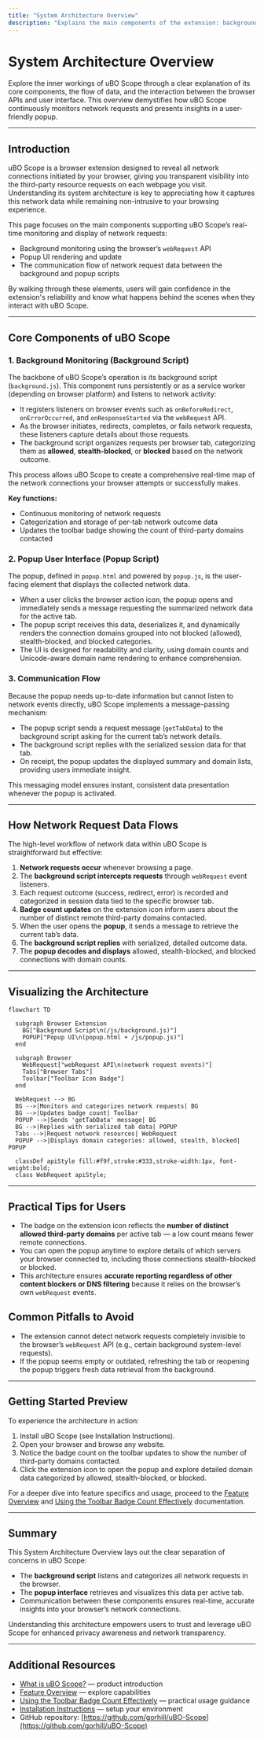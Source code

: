 ```yaml
---
title: "System Architecture Overview"
description: "Explains the main components of the extension: background monitoring using `webRequest`, popup UI rendering, and the flow of network request data. Presents a mermaid system diagram to visually map relationships between the extension's scripts, browser APIs, and user interface."
---
```


# System Architecture Overview

Explore the inner workings of uBO Scope through a clear explanation of its core components, the flow of data, and the interaction between the browser APIs and user interface. This overview demystifies how uBO Scope continuously monitors network requests and presents insights in a user-friendly popup.

---

## Introduction

uBO Scope is a browser extension designed to reveal all network connections initiated by your browser, giving you transparent visibility into the third-party resource requests on each webpage you visit. Understanding its system architecture is key to appreciating how it captures this network data while remaining non-intrusive to your browsing experience.

This page focuses on the main components supporting uBO Scope’s real-time monitoring and display of network requests:

- Background monitoring using the browser’s `webRequest` API
- Popup UI rendering and update
- The communication flow of network request data between the background and popup scripts

By walking through these elements, users will gain confidence in the extension's reliability and know what happens behind the scenes when they interact with uBO Scope.

---

## Core Components of uBO Scope

### 1. Background Monitoring (Background Script)

The backbone of uBO Scope’s operation is its background script (`background.js`). This component runs persistently or as a service worker (depending on browser platform) and listens to network activity:

- It registers listeners on browser events such as `onBeforeRedirect`, `onErrorOccurred`, and `onResponseStarted` via the `webRequest` API.
- As the browser initiates, redirects, completes, or fails network requests, these listeners capture details about those requests.
- The background script organizes requests per browser tab, categorizing them as **allowed**, **stealth-blocked**, or **blocked** based on the network outcome.

This process allows uBO Scope to create a comprehensive real-time map of the network connections your browser attempts or successfully makes.

**Key functions:**
- Continuous monitoring of network requests
- Categorization and storage of per-tab network outcome data
- Updates the toolbar badge showing the count of third-party domains contacted

### 2. Popup User Interface (Popup Script)

The popup, defined in `popup.html` and powered by `popup.js`, is the user-facing element that displays the collected network data.

- When a user clicks the browser action icon, the popup opens and immediately sends a message requesting the summarized network data for the active tab.
- The popup script receives this data, deserializes it, and dynamically renders the connection domains grouped into not blocked (allowed), stealth-blocked, and blocked categories.
- The UI is designed for readability and clarity, using domain counts and Unicode-aware domain name rendering to enhance comprehension.

### 3. Communication Flow

Because the popup needs up-to-date information but cannot listen to network events directly, uBO Scope implements a message-passing mechanism:

- The popup script sends a request message (`getTabData`) to the background script asking for the current tab’s network details.
- The background script replies with the serialized session data for that tab.
- On receipt, the popup updates the displayed summary and domain lists, providing users immediate insight.

This messaging model ensures instant, consistent data presentation whenever the popup is activated.

---

## How Network Request Data Flows

The high-level workflow of network data within uBO Scope is straightforward but effective:

1. **Network requests occur** whenever browsing a page.
2. The **background script intercepts requests** through `webRequest` event listeners.
3. Each request outcome (success, redirect, error) is recorded and categorized in session data tied to the specific browser tab.
4. **Badge count updates** on the extension icon inform users about the number of distinct remote third-party domains contacted.
5. When the user opens the **popup**, it sends a message to retrieve the current tab’s data.
6. The **background script replies** with serialized, detailed outcome data.
7. The **popup decodes and displays** allowed, stealth-blocked, and blocked connections with domain counts.

---

## Visualizing the Architecture

```mermaid
flowchart TD

  subgraph Browser Extension
    BG["Background Script\n(/js/background.js)"]
    POPUP["Popup UI\n(popup.html + /js/popup.js)"]
  end

  subgraph Browser
    WebRequest["webRequest API\n(network request events)"]
    Tabs["Browser Tabs"]
    Toolbar["Toolbar Icon Badge"]
  end

  WebRequest --> BG
  BG -->|Monitors and categorizes network requests| BG
  BG -->|Updates badge count| Toolbar
  POPUP -->|Sends 'getTabData' message| BG
  BG -->|Replies with serialized tab data| POPUP
  Tabs -->|Request network resources| WebRequest
  POPUP -->|Displays domain categories: allowed, stealth, blocked| POPUP

  classDef apiStyle fill:#f9f,stroke:#333,stroke-width:1px, font-weight:bold;
  class WebRequest apiStyle;

```

---

## Practical Tips for Users

- The badge on the extension icon reflects the **number of distinct allowed third-party domains** per active tab — a low count means fewer remote connections.
- You can open the popup anytime to explore details of which servers your browser connected to, including those connections stealth-blocked or blocked.
- This architecture ensures **accurate reporting regardless of other content blockers or DNS filtering** because it relies on the browser’s own `webRequest` events.

## Common Pitfalls to Avoid

- The extension cannot detect network requests completely invisible to the browser’s `webRequest` API (e.g., certain background system-level requests).
- If the popup seems empty or outdated, refreshing the tab or reopening the popup triggers fresh data retrieval from the background.

---

## Getting Started Preview

To experience the architecture in action:

1. Install uBO Scope (see Installation Instructions).
2. Open your browser and browse any website.
3. Notice the badge count on the toolbar updates to show the number of third-party domains contacted.
4. Click the extension icon to open the popup and explore detailed domain data categorized by allowed, stealth-blocked, or blocked.

For a deeper dive into feature specifics and usage, proceed to the [Feature Overview](/overview/feature-glimpse-quickstart/feature-overview) and [Using the Toolbar Badge Count Effectively](/guides/getting-started-essentials/using-the-badge-count) documentation.

---

## Summary

This System Architecture Overview lays out the clear separation of concerns in uBO Scope:

- The **background script** listens and categorizes all network requests in the browser.
- The **popup interface** retrieves and visualizes this data per active tab.
- Communication between these components ensures real-time, accurate insights into your browser’s network connections.

Understanding this architecture empowers users to trust and leverage uBO Scope for enhanced privacy awareness and network transparency.

---

## Additional Resources

- [What is uBO Scope?](/overview/intro-core-value/what-is-ubo-scope) — product introduction
- [Feature Overview](/overview/feature-glimpse-quickstart/feature-overview) — explore capabilities
- [Using the Toolbar Badge Count Effectively](/guides/getting-started-essentials/using-the-badge-count) — practical usage guidance
- [Installation Instructions](/getting-started/installation-and-setup/installation-instructions) — setup your environment
- GitHub repository: [https://github.com/gorhill/uBO-Scope](https://github.com/gorhill/uBO-Scope)
